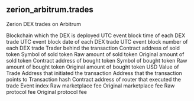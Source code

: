 ## zerion_arbitrum.trades 
Zerion DEX trades on Arbitrum


<ParamField path="blockchain">
Blockchain which the DEX is deployed
</ParamField>
<ParamField path="block_time">
UTC event block time of each DEX trade
</ParamField>
<ParamField path="block_date">
UTC event block date of each DEX trade
</ParamField>
<ParamField path="block_number">
UTC event block number of each DEX trade
</ParamField>
<ParamField path="trader">
Trader behind the transaction
</ParamField>
<ParamField path="token_sold_address">
Contract address of sold token
</ParamField>
<ParamField path="token_sold_symbol">
Symbol of sold token
</ParamField>
<ParamField path="token_sold_amount">
Raw amount of sold token
</ParamField>
<ParamField path="token_sold_amount_original">
Original amount of sold token
</ParamField>
<ParamField path="token_bought_address">
Contract address of bought token
</ParamField>
<ParamField path="token_bought_symbol">
Symbol of bought token
</ParamField>
<ParamField path="token_bought_amount">
Raw amount of bought token
</ParamField>
<ParamField path="token_bought_amount_original">
Original amount of bought token
</ParamField>
<ParamField path="amount_usd">
USD Value of Trade
</ParamField>
<ParamField path="tx_from">
Address that initiated the transaction
</ParamField>
<ParamField path="tx_to">
Address that the transaction points to
</ParamField>
<ParamField path="tx_hash">
Transaction hash
</ParamField>
<ParamField path="contract_address">
Contract address of router that executed the trade
</ParamField>
<ParamField path="evt_index">
Event index
</ParamField>
<ParamField path="marketplace_fee_amount_raw">
Raw marketplace fee
</ParamField>
<ParamField path="marketplace_fee_amount_original">
Original marketplace fee
</ParamField>
<ParamField path="zerion_fee_amount_raw">
Raw protocol fee
</ParamField>
<ParamField path="protocol_amount_fee_original">
Original protocol fee
</ParamField>
